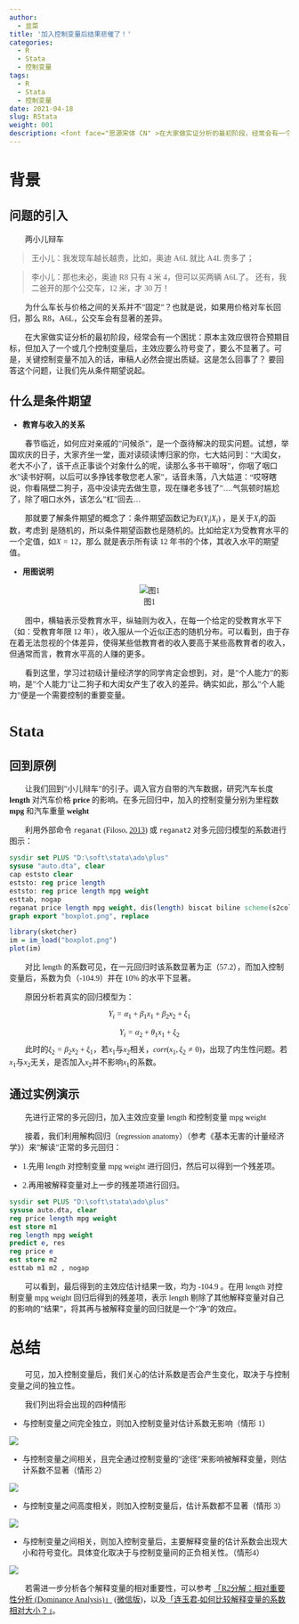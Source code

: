 ```yaml
---
author:
  - 韭菜
title: '加入控制变量后结果悲催了！'
categories:
  - R
  - Stata
  - 控制变量
tags:
  - R
  - Stata
  - 控制变量
date: 2021-04-18
slug: RStata
weight: 001
description: <font face="思源宋体 CN" >在大家做实证分析的最初阶段，经常会有一个困扰：原本主效应很符合预期目标，但加入了一个或几个控制变量后，主效应要么符号变了，要么不显著了。可是，关键控制变量不加入的话，审稿人必然会提出质疑。这是怎么回事了？ 要回答这个问题，让我们先从条件期望说起。</font>
---
```

<font face="思源宋体 CN" >

# 背景

## 问题的引入

　　两小儿辩车

> 王小儿：我发现车越长越贵，比如，奥迪 A6L 就比 A4L 贵多了；

> 李小儿：那也未必，奥迪 R8 只有 4 米 4，但可以买两辆 A6L了。 还有，我二爸开的那个公交车，12 米，才 30 万！

　　为什么车长与价格之间的关系并不"固定"？也就是说，如果用价格对车长回归，那么 R8，A6L，公交车会有显著的差异。

　　在大家做实证分析的最初阶段，经常会有一个困扰：原本主效应很符合预期目标，但加入了一个或几个控制变量后，主效应要么符号变了，要么不显著了。可是，关键控制变量不加入的话，审稿人必然会提出质疑。这是怎么回事了？ 要回答这个问题，让我们先从条件期望说起。



## 什么是条件期望

- **教育与收入的关系**

　　春节临近，如何应对亲戚的"问候杀"，是一个亟待解决的现实问题。试想，举国欢庆的日子，大家齐坐一堂，面对读硕读博归家的你，七大姑问到："大闺女，老大不小了，该干点正事谈个对象什么的呢，读那么多书干嘛呀"，你咽了咽口水"读书好啊，以后可以多挣钱孝敬您老人家"，话音未落，八大姑道："哎呀瞎说，你看隔壁二狗子，高中没读完去做生意，现在赚老多钱了"….气氛顿时尴尬了，除了咽口水外，该怎么"杠"回去…

　　那就要了解条件期望的概念了：条件期望函数记为$E(Y_{i}|X_{i})$ ，是关于$X_{i}$的函数，考虑到  是随机的，所以条件期望函数也是随机的。比如给定$X$为受教育水平的一个定值，如$X=12$，那么  就是表示所有读 12 年书的个体，其收入水平的期望值。

- **用图说明**

<center>
<div class="quote-right">

![图1](https://gitee.com/shao818/Figure/raw/master/20210418191321.png)
</div>
</center>


　　图中，横轴表示受教育水平，纵轴则为收入，在每一个给定的受教育水平下（如：受教育年限 12 年），收入服从一个近似正态的随机分布。可以看到，由于存在着无法忽视的个体差异，使得某些低教育者的收入要高于某些高教育者的收入，但通常而言，教育水平高的人赚的更多。

　　看到这里，学习过初级计量经济学的同学肯定会想到，对，是"个人能力"的影响，是"个人能力"让二狗子和大闺女产生了收入的差异。确实如此，那么"个人能力"便是一个需要控制的重要变量。  


# Stata  

## 回到原例


　　让我们回到"小儿辩车"的引子。调入官方自带的汽车数据，研究汽车长度 **length** 对汽车价格 **price** 的影响。在多元回归中，加入的控制变量分别为里程数 **mpg** 和汽车重量 **weight**

　　利用外部命令 `reganat` (Filoso, [2013](https://www.lianxh.cn/news/(https://journals.sagepub.com/doi/pdf/10.1177/1536867X1301300107))) 或 `reganat2` 对多元回归模型的系数进行图示：

```stata
sysdir set PLUS "D:\soft\stata\ado\plus"
sysuse "auto.dta", clear
cap eststo clear
eststo: reg price length
eststo: reg price length mpg weight
esttab, nogap 
reganat price length mpg weight, dis(length) biscat biline scheme(s2color)
graph export "boxplot.png", replace
```
  
  
```r
library(sketcher)
im = im_load("boxplot.png")
plot(im)
```

　　对比 length 的系数可见，在一元回归时该系数显著为正（57.2），而加入控制变量后，系数为负（-104.9）并在 10% 的水平下显著。

　　原因分析若真实的回归模型为：

$$ Y_{i}=\alpha_{1}+\beta_{1}x_{1}+\beta_{2}x_{2}+\xi_{1} \tag{1}$$

$$ Y_{i}=\alpha_{2}+\theta_{1}x_{1}+\xi_{2} \tag{2}$$
　　此时的$\xi_{2}=\beta_{2}x_{2}+\xi_{1}$，若$x_{1}$与$x_{2}$相关，$corr(x_{1},\xi_{2} \neq 0)$，出现了内生性问题。若$x_{1}$与$x_{2}$无关，是否加入$x_{2}$并不影响$x_{1}$的系数。

## 通过实例演示  


　　先进行正常的多元回归，加入主效应变量 length 和控制变量 mpg weight


　　接着，我们利用解构回归（regression anatomy）（参考《基本无害的计量经济学》）来"解读"正常的多元回归：     




- 1.先用 length 对控制变量 mpg weight 进行回归，然后可以得到一个残差项。  

- 2.再用被解释变量对上一步的残差项进行回归。


```stata
sysdir set PLUS "D:\soft\stata\ado\plus"
sysuse auto.dta, clear
reg price length mpg weight
est store m1
reg length mpg weight
predict e, res
reg price e
est store m2
esttab m1 m2 , nogap  
```

　　可以看到，最后得到的主效应估计结果一致，均为 -104.9 。在用 length 对控制变量 mpg weight 回归后得到的残差项，表示 length 剔除了其他解释变量对自己的影响的"结果"，将其再与被解释变量的回归就是一个"净"的效应。


# 总结  


　　可见，加入控制变量后，我们关心的估计系数是否会产生变化，取决于与控制变量之间的独立性。

　　我们列出将会出现的四种情形

- 与控制变量之间完全独立，则加入控制变量对估计系数无影响（情形 1）

![](https://gitee.com/shao818/Figure/raw/master/20210418200853.png)

- 与控制变量之间相关，且完全通过控制变量的"途径"来影响被解释变量，则估计系数不显著（情形 2）  

![](https://gitee.com/shao818/Figure/raw/master/20210418200914.png)



- 与控制变量之间高度相关，则加入控制变量后，估计系数都不显著（情形 3）  


![](https://gitee.com/shao818/Figure/raw/master/20210418200935.png)





- 与控制变量之间相关，则加入控制变量后，主要解释变量的估计系数会出现大小和符号变化。具体变化取决于与控制变量间的正负相关性。（情形4）

![](https://gitee.com/shao818/Figure/raw/master/20210418200951.png)


　　若需进一步分析各个解释变量的相对重要性，可以参考 [「R2分解：相对重要性分析 (Dominance Analysis)」](https://www.lianxh.cn/news/845b935d8d599.html) ([微信版](https://mp.weixin.qq.com/s/WeHdsaO4nFjC-l0A6a1d8Q))，以及[「连玉君-如何比较解释变量的系数相对大小？」](https://www.lianxh.cn/news/02622336fe183.html)。


</font>
